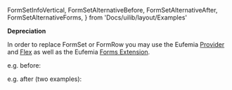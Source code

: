   FormSetInfoVertical,
  FormSetAlternativeBefore,
  FormSetAlternativeAfter,
  FormSetAlternativeForms,
} from 'Docs/uilib/layout/Examples'

**Depreciation**

In order to replace FormSet or FormRow you may use the Eufemia [Provider](/uilib/usage/customisation/provider-info) and [Flex](/uilib/layout/flex) as well as the Eufemia [Forms Extension](/uilib/extensions/forms).

e.g. before:

<FormSetAlternativeBefore />

e.g. after (two examples):

<FormSetAlternativeAfter />

<FormSetAlternativeForms />
